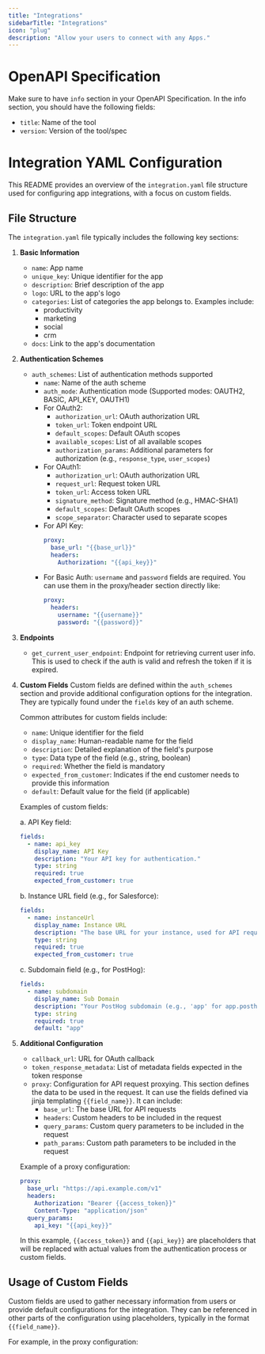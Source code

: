 ```yaml
---
title: "Integrations"
sidebarTitle: "Integrations"
icon: "plug"
description: "Allow your users to connect with any Apps."
---
```


# OpenAPI Specification

Make sure to have `info` section in your OpenAPI Specification. In the info section, you should have the following fields:
- `title`: Name of the tool
- `version`: Version of the tool/spec

# Integration YAML Configuration

This README provides an overview of the `integration.yaml` file structure used for configuring app integrations, with a focus on custom fields.

## File Structure

The `integration.yaml` file typically includes the following key sections:

1. **Basic Information**
   - `name`: App name
   - `unique_key`: Unique identifier for the app
   - `description`: Brief description of the app
   - `logo`: URL to the app's logo
   - `categories`: List of categories the app belongs to. Examples include:
     - productivity
     - marketing
     - social
     - crm
   - `docs`: Link to the app's documentation

2. **Authentication Schemes**
   - `auth_schemes`: List of authentication methods supported
     - `name`: Name of the auth scheme
     - `auth_mode`: Authentication mode (Supported modes: OAUTH2, BASIC, API_KEY, OAUTH1)
     - For OAuth2:
       - `authorization_url`: OAuth authorization URL
       - `token_url`: Token endpoint URL
       - `default_scopes`: Default OAuth scopes
       - `available_scopes`: List of all available scopes
       - `authorization_params`: Additional parameters for authorization (e.g., `response_type`, `user_scopes`)
     - For OAuth1:
       - `authorization_url`: OAuth authorization URL
       - `request_url`: Request token URL
       - `token_url`: Access token URL
       - `signature_method`: Signature method (e.g., HMAC-SHA1)
       - `default_scopes`: Default OAuth scopes
       - `scope_separator`: Character used to separate scopes
     - For API Key:
       ```yaml
       proxy:
         base_url: "{{base_url}}"
         headers:
           Authorization: "{{api_key}}"
       ```
     - For Basic Auth:
       `username` and `password` fields are required. You can use them in the proxy/header section directly like:
       ```yaml
       proxy:
         headers:
           username: "{{username}}"
           password: "{{password}}"
       ```

3. **Endpoints**
   - `get_current_user_endpoint`: Endpoint for retrieving current user info. This is used to check if the auth is valid and refresh the token if it is expired.

4. **Custom Fields**
   Custom fields are defined within the `auth_schemes` section and provide additional configuration options for the integration. They are typically found under the `fields` key of an auth scheme.

   Common attributes for custom fields include:
   - `name`: Unique identifier for the field
   - `display_name`: Human-readable name for the field
   - `description`: Detailed explanation of the field's purpose
   - `type`: Data type of the field (e.g., string, boolean)
   - `required`: Whether the field is mandatory
   - `expected_from_customer`: Indicates if the end customer needs to provide this information
   - `default`: Default value for the field (if applicable)

   Examples of custom fields:

   a. API Key field:
   ```yaml
   fields:
     - name: api_key
       display_name: API Key
       description: "Your API key for authentication."
       type: string
       required: true
       expected_from_customer: true
   ```

   b. Instance URL field (e.g., for Salesforce):
   ```yaml
   fields:
     - name: instanceUrl
       display_name: Instance URL
       description: "The base URL for your instance, used for API requests."
       type: string
       required: true
       expected_from_customer: true
   ```

   c. Subdomain field (e.g., for PostHog):
   ```yaml
   fields:
     - name: subdomain
       display_name: Sub Domain
       description: "Your PostHog subdomain (e.g., 'app' for app.posthog.com)."
       type: string
       required: true
       default: "app"
   ```

5. **Additional Configuration**
   - `callback_url`: URL for OAuth callback
   - `token_response_metadata`: List of metadata fields expected in the token response
   - `proxy`: Configuration for API request proxying. This section defines the data to be used in the request. It can use the fields defined via jinja templating `{{field_name}}`. It can include:
     - `base_url`: The base URL for API requests
     - `headers`: Custom headers to be included in the request
     - `query_params`: Custom query parameters to be included in the request
     - `path_params`: Custom path parameters to be included in the request

   Example of a proxy configuration:
   ```yaml
   proxy:
     base_url: "https://api.example.com/v1"
     headers:
       Authorization: "Bearer {{access_token}}"
       Content-Type: "application/json"
     query_params:
       api_key: "{{api_key}}"
   ```

   In this example, `{{access_token}}` and `{{api_key}}` are placeholders that will be replaced with actual values from the authentication process or custom fields.

## Usage of Custom Fields

Custom fields are used to gather necessary information from users or provide default configurations for the integration. They can be referenced in other parts of the configuration using placeholders, typically in the format `{{field_name}}`.

For example, in the proxy configuration: